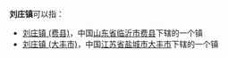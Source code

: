 '''刘庄镇'''可以指：
* [[刘庄镇_(费县)|刘庄镇 (费县)]]，中国[[山东省|山东省]][[临沂市|临沂市]][[费县|费县]]下辖的一个镇
* [[刘庄镇_(大丰市)|刘庄镇 (大丰市)]]，中国[[江苏省|江苏省]][[盐城市|盐城市]][[大丰市|大丰市]]下辖的一个镇

{{disambig|cat=三字中国镇名消歧义}}